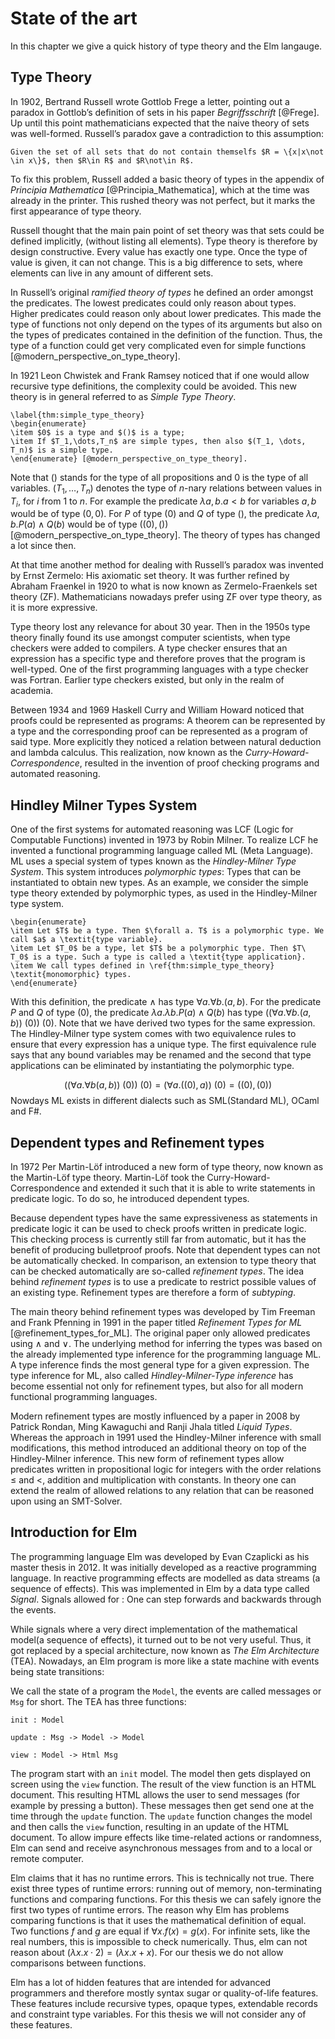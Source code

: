 \setcounter{section}{1}

# State of the art

In this chapter we give a quick history of type theory and the Elm langauge.

## Type Theory

In 1902, Bertrand Russell wrote Gottlob Frege a letter, pointing out a paradox in Gottlob's definition of sets in his paper _Begriffsschrift_ [@Frege]. Up until this point mathematicians expected that the naive theory of sets was well-formed. Russell's paradox gave a contradiction to this assumption:

```theorem
Given the set of all sets that do not contain themselfs $R = \{x|x\not \in x\}$, then $R\in R$ and $R\not\in R$.
```

To fix this problem, Russell added a basic theory of types in the appendix of _Principia Mathematica_ [@Principia_Mathematica], which at the time was already in the printer. This rushed theory was not perfect, but it marks the first appearance of type theory.

Russell thought that the main pain point of set theory was that sets could be defined implicitly, (without listing all elements). Type theory is therefore by design constructive. Every value has exactly one type. Once the type of value is given, it can not change. This is a big difference to sets, where elements can live in any amount of different sets.

In Russell's original _ramified theory of types_ he defined an order amongst the predicates. The lowest predicates could only reason about types. Higher predicates could reason only about lower predicates. This made the type of functions not only depend on the types of its arguments but also on the types of predicates contained in the definition of the function. Thus, the type of a function could get very complicated even for simple functions [@modern_perspective_on_type_theory].

In 1921 Leon Chwistek and Frank Ramsey noticed that if one would allow recursive type definitions, the complexity could be avoided. This new theory is in general referred to as _Simple Type Theory_.

```definition
\label{thm:simple_type_theory}
\begin{enumerate}
\item $0$ is a type and $()$ is a type;
\item If $T_1,\dots,T_n$ are simple types, then also $(T_1, \dots, T_n)$ is a simple type.
\end{enumerate} [@modern_perspective_on_type_theory].
```

Note that $()$ stands for the type of all propositions and $0$ is the type of all variables. $(T_1, \dots, T_n)$ denotes the type of $n$-nary relations between values in $T_i$, for $i$ from $1$ to $n$. For example the predicate $\lambda a,b. a < b$ for variables $a,b$ would be of type $(0,0)$. For $P$ of type $(0)$ and $Q$ of type $()$, the predicate $\lambda a,b. P(a) \land Q(b)$ would be of type $((0),())$ [@modern_perspective_on_type_theory]. The theory of types has changed a lot since then.

At that time another method for dealing with Russell's paradox was invented by Ernst Zermelo: His axiomatic set theory. It was further refined by Abraham Fraenkel in 1920 to what is now known as Zermelo-Fraenkels set theory (ZF). Mathematicians nowadays prefer using ZF over type theory, as it is more expressive.

Type theory lost any relevance for about 30 year. Then in the 1950s type theory finally found its use amongst computer scientists, when type checkers were added to compilers. A type checker ensures that an expression has a specific type and therefore proves that the program is well-typed. One of the first programming languages with a type checker was Fortran. Earlier type checkers existed, but only in the realm of academia.

Between 1934 and 1969 Haskell Curry and William Howard noticed that proofs could be represented as programs: A theorem can be represented by a type and the corresponding proof can be represented as a program of said type. More explicitly they noticed a relation between natural deduction and lambda calculus. This realization, now known as the _Curry-Howard-Correspondence_, resulted in the invention of proof checking programs and automated reasoning.

## Hindley Milner Types System

One of the first systems for automated reasoning was LCF (Logic for Computable Functions) invented in 1973 by Robin Milner. To realize LCF he invented a functional programming language called ML (Meta Language). ML uses a special system of types known as the _Hindley-Milner Type System_. This system introduces _polymorphic types_: Types that can be instantiated to obtain new types. As an example, we consider the simple type theory extended by polymorphic types, as used in the Hindley-Milner type system.

```definition
\begin{enumerate}
\item Let $T$ be a type. Then $\forall a. T$ is a polymorphic type. We call $a$ a \textit{type variable}.
\item Let $T_0$ be a type, let $T$ be a polymorphic type. Then $T\ T_0$ is a type. Such a type is called a \textit{type application}.
\item We call types defined in \ref{thm:simple_type_theory} \textit{monomorphic} types.
\end{enumerate}
```

With this definition, the predicate $\land$ has type $\forall a.\forall b.(a,b)$. For the predicate $P$ and $Q$ of type $(0)$, the predicate $\lambda a.\lambda b.P(a) \land Q(b)$ has type $\Big(\Big(\forall a.\forall b.(a,b)\Big)\ (0) \Big) \ (0)$. Note that we have derived two types for the same expression. The Hindley-Milner type system comes with two equivalence rules to ensure that every expression has a unique type. The first equivalence rule says that any bound variables may be renamed and the second that type applications can be eliminated by instantiating the polymorphic type.

$$\Big(\Big(\forall a.\forall b (a,b)\Big)\ (0)\Big) \ (0) = \Big(\forall a. ((0),a)\Big) \ (0)= ((0),(0))$$
Nowdays ML exists in different dialects such as SML(Standard ML), OCaml and F#.

## Dependent types and Refinement types

In 1972 Per Martin-Löf introduced a new form of type theory, now known as the Martin-Löf type theory. Martin-Löf took the Curry-Howard-Correspondence and extended it such that it is able to write statements in predicate logic. To do so, he introduced dependent types.

Because dependent types have the same expressiveness as statements in predicate logic it can be used to check proofs written in predicate logic. This checking process is currently still far from automatic, but it has the benefit of producing bulletproof proofs. Note that dependent types can not be automatically checked. In comparison, an extension to type theory that can be checked automatically are so-called _refinement types_. The idea behind _refinement types_ is to use a predicate to restrict possible values of an existing type. Refinement types are therefore a form of _subtyping_.

The main theory behind refinement types was developed by Tim Freeman and Frank Pfenning in 1991 in the paper titled _Refinement Types for ML_ [@refinement_types_for_ML]. The original paper only allowed predicates using $\land$ and $\lor$. The underlying method for inferring the types was based on the already implemented type inference for the programming language ML. A type inference finds the most general type for a given expression. The type inference for ML, also called _Hindley-Milner-Type inference_ has become essential not only for refinement types, but also for all modern functional programming languages.

Modern refinement types are mostly influenced by a paper in 2008 by Patrick Rondan, Ming Kawaguchi and Ranji Jhala titled _Liquid Types_. Whereas the approach in 1991 used the Hindley-Milner inference with small modifications, this method introduced an additional theory on top of the Hindley-Milner inference. This new form of refinement types allow predicates written in propositional logic for integers with the order relations $\leq$ and $<$, addition and multiplication with constants. In theory one can extend the realm of allowed relations to any relation that can be reasoned upon using an SMT-Solver.

## Introduction for Elm

The programming language Elm was developed by Evan Czaplicki as his master thesis in 2012. It was initially developed as a reactive programming language. In reactive programming effects are modelled as data streams (a sequence of effects). This was implemented in Elm by a data type called _Signal_. Signals allowed for \enquote{time-travel debugging}: One can step forwards and backwards through the events.

While signals where a very direct implementation of the mathematical model(a sequence of effects), it turned out to be not very useful. Thus, it got replaced by a special architecture, now known as _The Elm Architecture_ (TEA). Nowadays, an Elm program is more like a state machine with events being state transitions:

We call the state of a program the `Model`, the events are called messages or `Msg` for short.
The TEA has three functions:

```
init : Model

update : Msg -> Model -> Model

view : Model -> Html Msg
```

The program start with an `init` model. The model then gets displayed on screen using the `view` function. The result of the view function is an HTML document. This resulting HTML allows the user to send messages (for example by pressing a button). These messages then get send one at the time through the `update` function. The `update` function changes the model and then calls the `view` function, resulting in an update of the HTML document. To allow impure effects like time-related actions or randomness, Elm can send and receive asynchronous messages from and to a local or remote computer.

Elm claims that it has no runtime errors. This is technically not true. There exist three types of runtime errors: running out of memory, non-terminating functions and comparing functions. For this thesis we can safely ignore the first two types of runtime errors. The reason why Elm has problems comparing functions is that it uses the mathematical definition of equal. Two functions $f$ and $g$ are equal if $\forall x. f(x) = g(x)$. For infinite sets, like the real numbers, this is impossible to check numerically. Thus, elm can not reason about $(\lambda x. x\cdot 2) = (\lambda x. x + x)$. For our thesis we do not allow comparisons between functions.

Elm has a lot of hidden features that are intended for advanced programmers and therefore mostly syntax sugar or quality-of-life features. These features include recursive types, opaque types, extendable records and constraint type variables. For this thesis we will not consider any of these features. 